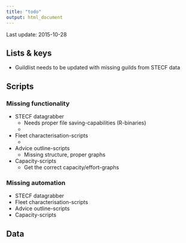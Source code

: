 ```yaml
---
title: "todo"
output: html_document
---
```


Last update: 2015-10-28

## Lists & keys ##

* Guildlist needs to be updated with missing guilds from STECF data 

## Scripts ##

### Missing functionality ###

* STECF datagrabber
    + Needs proper file saving-capabilities (R-binaries)
    +
* Fleet characterisation-scripts
    +
* Advice outline-scripts
    + Missing structure, proper graphs
* Capacity-scripts
    + Get the correct capacity/effort-graphs

### Missing automation ###

* STECF datagrabber
* Fleet characterisation-scripts
* Advice outline-scripts
* Capacity-scripts


## Data ##

